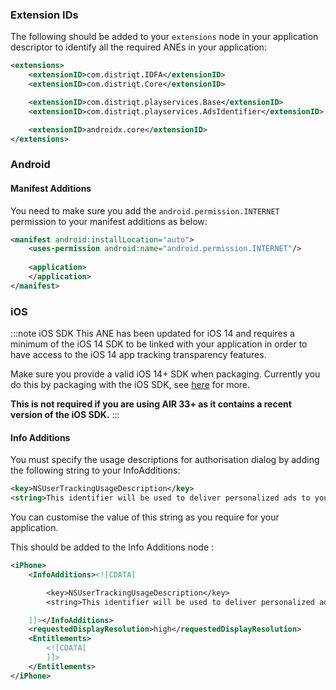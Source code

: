 
### Extension IDs

The following should be added to your `extensions` node in your application descriptor to identify all the required ANEs in your application:

```xml
<extensions>
	<extensionID>com.distriqt.IDFA</extensionID>
	<extensionID>com.distriqt.Core</extensionID>

	<extensionID>com.distriqt.playservices.Base</extensionID>
	<extensionID>com.distriqt.playservices.AdsIdentifier</extensionID>

	<extensionID>androidx.core</extensionID>
</extensions>
```



### Android 

#### Manifest Additions 

You need to make sure you add the `android.permission.INTERNET` permission to your manifest additions as below:

```xml
<manifest android:installLocation="auto">
	<uses-permission android:name="android.permission.INTERNET"/>
	
	<application>
	</application>
</manifest>
```


### iOS 

:::note iOS SDK
This ANE has been updated for iOS 14 and requires a minimum of the iOS 14 SDK to be linked with your application in order to have access to the iOS 14 app tracking transparency features.

Make sure you provide a valid iOS 14+ SDK when packaging. Currently you do this by packaging with the iOS SDK, see [here](/docs/tutorials/ios-sdk-custom) for more.

**This is not required if you are using AIR 33+ as it contains a recent version of the iOS SDK.**
:::


#### Info Additions

You must specify the usage descriptions for authorisation dialog by adding the following string to your InfoAdditions:

```xml
<key>NSUserTrackingUsageDescription</key>
<string>This identifier will be used to deliver personalized ads to you.</string>
```

You can customise the value of this string as you require for your application.

This should be added to the Info Additions node :

```xml
<iPhone>
	<InfoAdditions><![CDATA[

		<key>NSUserTrackingUsageDescription</key>
		<string>This identifier will be used to deliver personalized ads to you.</string>

	]]></InfoAdditions>
	<requestedDisplayResolution>high</requestedDisplayResolution>
	<Entitlements>
		<![CDATA[
		]]>
	</Entitlements>
</iPhone>
```


